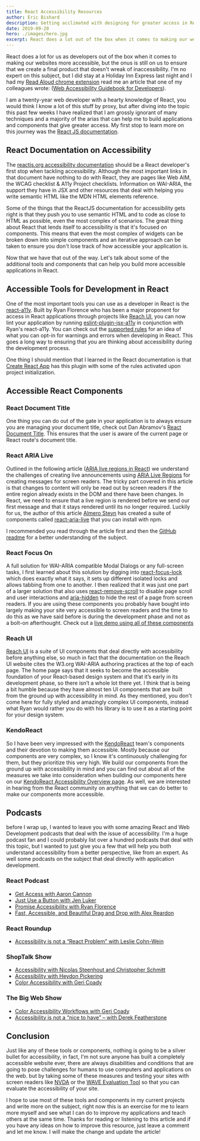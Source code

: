```yaml
---
title: React Accessibility Resources
author: Eric Bishard 
description: Getting acclimated with designing for greater access in ReactJS!
date: 2019-09-20
hero: ./images/hero.jpg
excerpt: React does a lot out of the box when it comes to making our websites more accessible...
---
```


React does a lot for us as developers out of the box when it comes to making our websites more accessible, but the onus is still on us to ensure that we create a final product that doesn't wreak of inaccessibility. I'm no expert on this subject, but I did stay at a Holiday Inn Express last night and I  had my [Read Aloud chrome extension](https://chrome.google.com/webstore/detail/read-aloud-a-text-to-spee/hdhinadidafjejdhmfkjgnolgimiaplp?hl=en) read me an article that one of my colleagues wrote: ([Web Accessibility Guidebook for Developers](https://www.telerik.com/blogs/web-accessibility-guidebook-for-developers)).

I am a twenty-year web developer with a hearty knowledge of React, you would think I know a lot of this stuff by proxy, but after diving into the topic this past few weeks I have realized that I am grossly ignorant of many techniques and a majority of the arias that can help me to build applications and components that give greater access. My first stop to learn more on this journey was the [React JS documentation](https://reactjs.org/docs/accessibility.html).

## React Documentation on Accessibility

The [reactjs.org accessibility documentation](https://reactjs.org/docs/accessibility.html) should be a React developer's first stop when tackling accessibility. Although the most important links in that document have nothing to do with React, they are pages like Web AIM, the WCAG checklist & A11y Project checklists. Information on WAI-ARIA, the support they have in JSX and other resources that deal with helping you write semantic HTML like the MDN HTML elements reference.

Some of the things that the ReactJS documentation for accessibility gets right is that they push you to use semantic HTML and to code as close to HTML as possible, even the most complex of scenarios. The great thing about React that lends itself to accessibility is that it's focused on components. This means that even the most complex of widgets can be broken down into simple components and an iterative approach can be taken to ensure you don't lose track of how accessible your application is.

Now that we have that out of the way. Let's talk about some of the additional tools and components that can help you build more accessible applications in React.

## Accessible Tools for Development in React

One of the most important tools you can use as a developer in React is the [react-a11y](https://github.com/reactjs/react-a11y). Built by Ryan Florence who has been a major proponent for access in React applications through projects like [Reach UI](https://ui.reach.tech/), you can now lint your application by running [eslint-plugin-jsx-a11y](https://github.com/evcohen/eslint-plugin-jsx-a11y) in conjunction with Ryan's react-a11y. You can check out the [supported rules]() for an idea of what you can opt-in for warnings and errors when developing in React. This goes a long way to ensuring that you are thinking about accessibility during the development process.

One thing I should mention that I learned in the React documentation is that [Create React App](https://facebook.github.io/create-react-app/) has this plugin with some of the rules activated upon project initialization.

## Accessible React Components

### React Document Title

One thing you can do out of the gate in your application is to always ensure you are managing your document title, check out Dan Abramov's [React Document Title](https://github.com/gaearon/react-document-title). This ensures that the user is aware of the current page or React route's document title.

### React ARIA Live

Outlined in the following article ([ARIA live regions in React](https://almerosteyn.com/2017/09/aria-live-regions-in-react)) we understand the challenges of creating live announcements using [ARIA Live Regions](https://developer.mozilla.org/en-US/docs/Web/Accessibility/ARIA/ARIA_Live_Regions) for creating messages for screen readers. The tricky part covered in this article is that changes to content will only be read out by screen readers if the entire region already exists in the DOM and there have been changes. In React, we need to ensure that a live region is rendered before we send our first message and that it stays rendered until its no longer required. Luckily for us, the author of this article [Almero Steyn](https://twitter.com/kryptos_rsa) has created a suite of components called [react-aria-live](https://github.com/AlmeroSteyn/react-aria-live) that you can install with npm. 

I recommended you read through the article first and then the [GitHub readme](https://github.com/AlmeroSteyn/react-aria-live#readme) for a better understanding of the subject. 

### React Focus On

A full solution for WAI-ARIA compatible Modal Dialogs or any full-screen tasks, I first learned about this solution by digging into [react-focus-lock](https://github.com/theKashey/react-focus-lock) which does exactly what it says, it sets up different isolated locks and allows tabbing from one to another. I then realized that it was just one part of a larger solution that also uses [react-remove-scroll](https://github.com/theKashey/react-remove-scroll) to disable page scroll and user interactions and [aria-hidden](https://github.com/theKashey/aria-hidden) to hide the rest of a page from screen readers. If you are using these components you probably have bought into largely making your site very accessible to screen readers and the time to do this as we have said before is during the development phase and not as a bolt-on afterthought. Check out a [live demo using all of these components](https://p3vjp8mzw7.codesandbox.io/)

### Reach UI

[Reach UI](https://ui.reach.tech) is a suite of UI components that deal directly with accessibility before anything else, so much in fact that the documentation on the Reach UI website cites the W3.org WAI-ARIA authoring practices at the top of each page. The home page says that it seeks to become the accessible foundation of your React-based design system and that it’s early in its development phase, so there isn’t a whole lot there yet. I think that is being a bit humble because they have almost ten UI components that are built from the ground up with accessibility in mind. As they mentioned, you don't come here for fully styled and amazingly complex UI components, instead what Ryan would rather you do with his library is to use it as a starting point for your design system.

### KendoReact

So I have been very impressed with the [KendoReact](https://www.telerik.com/kendo-react-ui) team's components and their devotion to making them accessible. Mostly because our components are very complex, so I know it's continuously challenging for them, but they prioritize this very high. We build our components from the ground up with accessibility in mind and you can find out about all of the measures we take into consideration when building our components here on our [KendoReact Accessibility Overview page](https://www.telerik.com/kendo-react-ui/components/accessibility/). As well, we are interested in hearing from the React community on anything that we can do better to make our components more accessible.

## Podcasts

before I wrap up, I wanted to leave you with some amazing React and Web Development podcasts that deal with the issue of accessibility. I'm a huge podcast fan and I could probably list over a hundred podcasts that deal with this topic, but I wanted to just give you a few that will help you both understand accessibility from a better perspective, like from an expert. As well some podcasts on the subject that deal directly with application development.

### React Podcast

- [Get Access with Aaron Cannon](https://reactpodcast.simplecast.fm/54)
- [Just Use a Button with Jen Luker](https://reactpodcast.simplecast.fm/34)
- [Promise Accessibility with Ryan Florence](https://reactpodcast.simplecast.fm/22)
- [Fast, Accessible, and Beautiful Drag and Drop with Alex Reardon](https://reactpodcast.simplecast.fm/17)

### React Roundup
- [Accessibility is not a “React Problem” with Leslie Cohn-Wein](https://devchat.tv/react-round-up/rru-066-accessibility-is-not-a-%E2%80%9Creact-problem%E2%80%9D-with-leslie-cohn-wein/)

### ShopTalk Show
- [Accessibility with Nicolas Steenhout and Christopher Schmitt](https://shoptalkshow.com/episodes/367/)
- [Accessibility with Heydon Pickering](https://shoptalkshow.com/episodes/355/)
- [Color Accessibility with Geri Coady](https://shoptalkshow.com/episodes/272-color-accessibility-geri-coady/)

### The Big Web Show
- [Color Accessibility Workflows with Geri Coady](http://5by5.tv/bigwebshow/160)
- [Accessibility is not a “nice to have” – with Derek Featherstone](http://5by5.tv/bigwebshow/184)

## Conclusion

Just like any of these tools or components, nothing is going to be a silver bullet for accessibility, in fact, I'm not sure anyone has built a completely accessible website ever, there are always disabilities and conditions that are going to pose challenges for humans to use computers and applications on the web. but by taking some of these measures and testing your sites with screen readers like [NVDA](https://webaim.org/articles/nvda/) or the [WAVE Evaluation Tool](https://chrome.google.com/webstore/detail/wave-evaluation-tool/jbbplnpkjmmeebjpijfedlgcdilocofh) so that you can evaluate the accessibility of your site. 

I hope to use most of these tools and components in my current projects and write more on the subject, right now this is an exercise for me to learn more myself and see what I can do to improve my applications and teach others at the same time. Thanks for reading or listening to this article and if you have any ideas on how to improve this resource, just leave a comment and let me know. I will make the change and update the article!